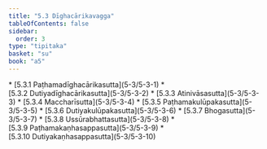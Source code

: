 ```yaml
---
title: "5.3 Dīghacārikavagga"
tableOfContents: false
sidebar:
  order: 3
type: "tipitaka"
basket: "su"
book: "a5"
---
```



<DynamicBreadcrumb />



<TableOfContents book="a5" section="5.3">
* [5.3.1 Paṭhamadīghacārikasutta](5-3/5-3-1)
* [5.3.2 Dutiyadīghacārikasutta](5-3/5-3-2)
* [5.3.3 Atinivāsasutta](5-3/5-3-3)
* [5.3.4 Maccharīsutta](5-3/5-3-4)
* [5.3.5 Paṭhamakulūpakasutta](5-3/5-3-5)
* [5.3.6 Dutiyakulūpakasutta](5-3/5-3-6)
* [5.3.7 Bhogasutta](5-3/5-3-7)
* [5.3.8 Ussūrabhattasutta](5-3/5-3-8)
* [5.3.9 Paṭhamakaṇhasappasutta](5-3/5-3-9)
* [5.3.10 Dutiyakaṇhasappasutta](5-3/5-3-10)
</TableOfContents>